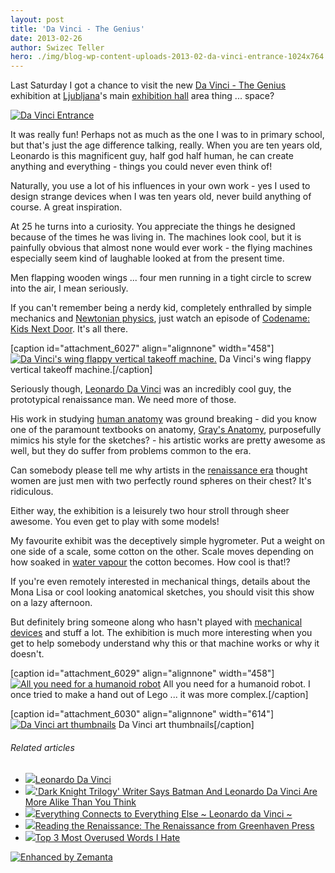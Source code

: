 ```yaml
---
layout: post
title: 'Da Vinci - The Genius'
date: 2013-02-26
author: Swizec Teller
hero: ./img/blog-wp-content-uploads-2013-02-da-vinci-entrance-1024x764.jpg
---
```

Last Saturday I got a chance to visit the new [Da Vinci - The Genius](http://davinci.si) exhibition at [Ljubljana](<http://maps.google.com/maps?ll=46.0555555556,14.5083333333&spn=0.1,0.1&q=46.0555555556,14.5083333333 (Ljubljana)&t=h> "Ljubljana")'s main [exhibition hall](http://en.wikipedia.org/wiki/Convention_center "Convention center") area thing ... space?



[![Da Vinci Entrance](./img/blog-wp-content-uploads-2013-02-da-vinci-entrance-1024x764.jpg "Da Vinci Entrance")](http://swizec.com/blog/wp-content/uploads/2013/02/da-vinci-entrance.jpg)



It was really fun! Perhaps not as much as the one I was to in primary school, but that's just the age difference talking, really. When you are ten years old, Leonardo is this magnificent guy, half god half human, he can create anything and everything - things you could never even think of!



Naturally, you use a lot of his influences in your own work - yes I used to design strange devices when I was ten years old, never build anything of course. A great inspiration.



At 25 he turns into a curiosity. You appreciate the things he designed because of the times he was living in. The machines look cool, but it is painfully obvious that almost none would ever work - the flying machines especially seem kind of laughable looked at from the present time.



Men flapping wooden wings ... four men running in a tight circle to screw into the air, I mean seriously.



If you can't remember being a nerdy kid, completely enthralled by simple mechanics and [Newtonian physics](http://en.wikipedia.org/wiki/Classical_mechanics "Classical mechanics"), just watch an episode of [Codename: Kids Next Door](http://www.imdb.com/title/tt0312109/ "Codename: Kids Next Door"). It's all there.



\[caption id="attachment_6027" align="alignnone" width="458"][![Da Vinci's wing flappy vertical takeoff machine.](./img/blog-wp-content-uploads-2013-02-da-vinci-vertical-takeoff-764x1024.jpg "Da Vinci's wing flappy vertical takeoff machine.")](http://swizec.com/blog/wp-content/uploads/2013/02/da-vinci-vertical-takeoff.jpg) Da Vinci's wing flappy vertical takeoff machine.\[/caption]



Seriously though, [Leonardo Da Vinci](http://en.wikipedia.org/wiki/Leonardo_da_Vinci "Leonardo da Vinci") was an incredibly cool guy, the prototypical renaissance man. We need more of those.



His work in studying [human anatomy](http://en.wikipedia.org/wiki/Human_anatomy "Human anatomy") was ground breaking - did you know one of the paramount textbooks on anatomy, [Gray's Anatomy](http://en.wikipedia.org/wiki/Gray%27s_anatomy), purposefully mimics his style for the sketches? - his artistic works are pretty awesome as well, but they do suffer from problems common to the era.



Can somebody please tell me why artists in the [renaissance era](http://en.wikipedia.org/wiki/Renaissance "Renaissance") thought women are just men with two perfectly round spheres on their chest? It's ridiculous.



Either way, the exhibition is a leisurely two hour stroll through sheer awesome. You even get to play with some models!



My favourite exhibit was the deceptively simple hygrometer. Put a weight on one side of a scale, some cotton on the other. Scale moves depending on how soaked in [water vapour](http://en.wikipedia.org/wiki/Water_vapor "Water vapor") the cotton becomes. How cool is that!?



If you're even remotely interested in mechanical things, details about the Mona Lisa or cool looking anatomical sketches, you should visit this show on a lazy afternoon.



But definitely bring someone along who hasn't played with [mechanical devices](http://en.wikipedia.org/wiki/Machine "Machine") and stuff a lot. The exhibition is much more interesting when you get to help somebody understand why this or that machine works or why it doesn't.



\[caption id="attachment_6029" align="alignnone" width="458"][![All you need for a humanoid robot](./img/blog-wp-content-uploads-2013-02-da-vinci-robot-764x1024.jpg "All you need for a humanoid robot")](http://swizec.com/blog/wp-content/uploads/2013/02/da-vinci-robot.jpg) All you need for a humanoid robot. I once tried to make a hand out of Lego ... it was more complex.\[/caption]



\[caption id="attachment_6030" align="alignnone" width="614"][![Da Vinci art thumbnails](./img/blog-wp-content-uploads-2013-02-da-vinci-art-1024x764.jpg "Da Vinci art thumbnails")](http://swizec.com/blog/wp-content/uploads/2013/02/da-vinci-art.jpg) Da Vinci art thumbnails\[/caption]

###### Related articles

- [![](http://i.zemanta.com/143343807_80_80.jpg)](http://chasepage.net/2013/02/06/37/)[Leonardo Da Vinci](http://chasepage.net/2013/02/06/37/)
- [![](http://i.zemanta.com/136423848_80_80.jpg)](http://www.businessinsider.com/batman-and-leonardo-da-vinci-common-links-2013-1)['Dark Knight Trilogy' Writer Says Batman And Leonardo Da Vinci Are More Alike Than You Think](http://www.businessinsider.com/batman-and-leonardo-da-vinci-common-links-2013-1)
- [![](http://i.zemanta.com/135252313_80_80.jpg)](http://christcenteredteaching.wordpress.com/2012/12/31/everything-connects-to-everything-else-leonardo-da-vinci/)[Everything Connects to Everything Else ~ Leonardo da Vinci ~](http://christcenteredteaching.wordpress.com/2012/12/31/everything-connects-to-everything-else-leonardo-da-vinci/)
- [![](http://i.zemanta.com/147734613_80_80.jpg)](http://maphead.wordpress.com/2013/02/24/reading-the-renaissance-the-renaissance-from-greenhaven-press/)[Reading the Renaissance: The Renaissance from Greenhaven Press](http://maphead.wordpress.com/2013/02/24/reading-the-renaissance-the-renaissance-from-greenhaven-press/)
- [![](http://i.zemanta.com/147835963_80_80.jpg)](http://scottmdewey.wordpress.com/2013/02/25/overused-words/)[Top 3 Most Overused Words I Hate](http://scottmdewey.wordpress.com/2013/02/25/overused-words/)

[![Enhanced by Zemanta](http://img.zemanta.com/zemified_e.png?x-id=7643b8b1-54f5-403f-9b79-a6b617d96da0)](http://www.zemanta.com/?px "Enhanced by Zemanta")